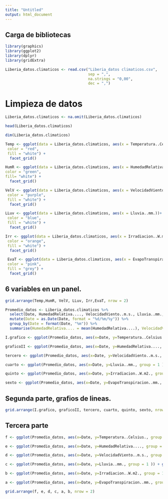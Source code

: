 ```yaml
---
title: "Untitled"
output: html_document
---
```


## Carga de bibliotecas
```r
library(graphics)
library(ggplot2)
library(dplyr)
library(gridExtra)

```


```r
Liberia_datos.climaticos <- read.csv("Liberia_datos climaticos.csv",
                                     sep = ",",
                                     na.strings = "0,00",
                                     dec = ",")
```


# Limpieza de datos

```r
Liberia_datos.climaticos <- na.omit(Liberia_datos.climaticos)
```

```r
head(Liberia_datos.climaticos)
```
 
```r
dim(Liberia_datos.climaticos)
```

 




```r
Temp <- ggplot(data = Liberia_datos.climaticos, aes(x = Temperatura..Celsius.)) + geom_histogram(binwidth = 2,
 color = "red",
 fill = "white") +
  facet_grid()
```

```r
HumR <- ggplot(data = Liberia_datos.climaticos, aes(x = HumedadRelativa....,)) + geom_histogram(binwidth = 2, 
color = "green",                
fill= "white") +
  facet_grid()

```


```r
VelV <- ggplot(data = Liberia_datos.climaticos, aes(x = VelocidadViento..m.s.))+ geom_histogram(binwidth = 2,
 color = "purple",
 fill = "white") +
  facet_grid()
```



```r
LLuv <- ggplot(data = Liberia_datos.climaticos, aes(x = Lluvia..mm.))+ geom_histogram(binwidth = 2,
 color = "blue",
 fill = "white") +
  facet_grid()
```



```r
Irr <- ggplot(data = Liberia_datos.climaticos, aes(x = Irradiacion..W.m2.))+ geom_histogram(binwidth = 2,
 color = "orange",
 fill = "white") +
  facet_grid()
```



```r
 EvaT <- ggplot(data = Liberia_datos.climaticos, aes(x = EvapoTranspiracion..mm.))+ geom_histogram(binwidth = 2,
 color = "pink",
 fill = "grey") +
  facet_grid()
```


## 6 variables en un panel.

```r
grid.arrange(Temp,HumR, VelV, LLuv, Irr,EvaT, nrow = 2) 
```


```r
Promedio_datos <- Liberia_datos.climaticos %>%
  select(Date, HumedadRelativa...., VelocidadViento..m.s., Lluvia..mm., Irradiacion..W.m2., EvapoTranspiracion..mm., Temperatura..Celsius.) %>%
  mutate(Date = as.Date(Date, format = "%d/%m/%y")) %>%
  group_by(Date = format(Date, "%m")) %>% 
  summarise(HumedadRelativa.... = mean(HumedadRelativa....), VelocidadViento..m.s. = mean(VelocidadViento..m.s.), Lluvia..mm. = sum(Lluvia..mm.), Irradiacion..W.m2. = mean(Irradiacion..W.m2.), EvapoTranspiracion..mm. = sum(EvapoTranspiracion..mm.), Temperatura..Celsius. = mean(Temperatura..Celsius.))
```


```r

I.grafico <- ggplot(Promedio_datos, aes(x=Date, y=Temperatura..Celsius., group = 1 )) + geom_line()

```

```r
graficoII <- ggplot(Promedio_datos, aes(x=Date, y=HumedadRelativa...., group = 1 )) + geom_line()

```

```r
tercero <- ggplot(Promedio_datos, aes(x=Date, y=VelocidadViento..m.s., group = 1 )) + geom_line()

```

```r
cuarto <- ggplot(Promedio_datos, aes(x=Date, y=Lluvia..mm., group = 1 )) + geom_line()

```

```r
quinto <- ggplot(Promedio_datos, aes(x=Date, y=Irradiacion..W.m2., group = 1 )) + geom_line()

```

```r
sexto <- ggplot(Promedio_datos, aes(x=Date, y=EvapoTranspiracion..mm., group = 1 )) + geom_line()

```


## Segunda parte, grafios de lineas. 
```r
grid.arrange(I.grafico, graficoII, tercero, cuarto, quinto, sexto, nrow = 2)
```


## Tercera parte

 
```r
f <- ggplot(Promedio_datos, aes(x=Date, y=Temperatura..Celsius., group = 1 )) + geom_point()

```

```r
e <- ggplot(Promedio_datos, aes(x=Date, y=HumedadRelativa...., group = 1 )) + geom_point()

```

```r
d <- ggplot(Promedio_datos, aes(x=Date, y=VelocidadViento..m.s., group = 1 )) + geom_point()

```

```r
c <- ggplot(Promedio_datos, aes(x=Date, y=Lluvia..mm., group = 1 )) + geom_point()

```

```r
b <- ggplot(Promedio_datos, aes(x=Date, y=Irradiacion..W.m2., group = 1 )) + geom_point()

```

```r
a <- ggplot(Promedio_datos, aes(x=Date, y=EvapoTranspiracion..mm., group = 1 )) + geom_point()
```

```r
grid.arrange(f, e, d, c, a, b, nrow = 2)
```


